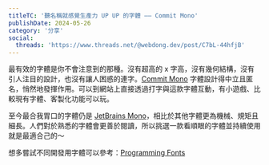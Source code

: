 ```yaml
---
titleTC: '聽名稱就感覺生產力 UP UP 的字體 —— Commit Mono'
publishDate: 2024-05-26
category: '分享'
social:
  threads: 'https://www.threads.net/@webdong.dev/post/C7bL-44hfjB'
---
```


最有效的字體是你不會注意到的那種。沒有超高的 x 字高，沒有幾何結構，沒有引人注目的設計，也沒有讓人困惑的連字。[Commit Mono](https://commitmono.com/) 字體設計得中立且匿名，悄然地發揮作用。可以到網站上直接透過打字與這款字體互動，有小遊戲、比較現有字體、客製化功能可以玩。

至今最合我胃口的字體仍是 [JetBrains Mono](https://www.jetbrains.com/lp/mono/#design)，相比於其他字體更為機械、規矩且細長。人們對於熟悉的字體會更善於閱讀，所以挑選一款看順眼的字體並持續使用就是最適合己的～

想多嘗試不同開發用字體可以參考：[Programming Fonts](https://www.programmingfonts.org/)

